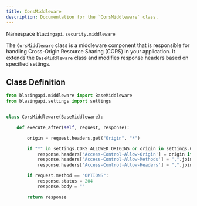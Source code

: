 ```yaml
---
title: CorsMiddleware
description: Documentation for the `CorsMiddleware` class.
---
```


Namespace `blazingapi.security.middleware`

The `CorsMiddleware` class is a middleware component that is responsible for handling Cross-Origin Resource Sharing (CORS) in your application. It extends the `BaseMiddleware` class and modifies response headers based on specified settings.

## Class Definition

```python
from blazingapi.middleware import BaseMiddleware
from blazingapi.settings import settings


class CorsMiddleware(BaseMiddleware):

    def execute_after(self, request, response):

        origin = request.headers.get("Origin", "*")

        if "*" in settings.CORS_ALLOWED_ORIGINS or origin in settings.CORS_ALLOWED_ORIGINS:
            response.headers['Access-Control-Allow-Origin'] = origin if "*" not in settings.CORS_ALLOWED_ORIGINS else "*"
            response.headers['Access-Control-Allow-Methods'] = ",".join(settings.CORS_ALLOWED_METHODS)
            response.headers['Access-Control-Allow-Headers'] = ",".join(settings.CORS_ALLOWED_HEADERS)

        if request.method == "OPTIONS":
            response.status = 204
            response.body = ""

        return response